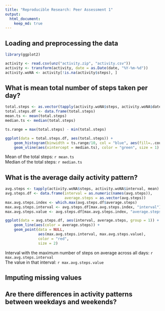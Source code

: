 ```yaml
---
title: "Reproducible Research: Peer Assessment 1"
output: 
  html_document:
    keep_md: true
---
```



## Loading and preprocessing the data
```r
library(ggplot2)

activity <- read.csv(unz("activity.zip", "activity.csv"))
activity <- transform(activity, date = as.Date(date, "%Y-%m-%d"))
activity.woNA <- activity[!is.na(activity$steps), ]
```  

## What is mean total number of steps taken per day?
```r
total.steps <- as.vector(tapply(activity.woNA$steps, activity.woNA$date, sum))
total.steps.df <- data.frame(total.steps)
mean.ts <- mean(total.steps)
median.ts <- median(total.steps)

ts.range = max(total.steps) - min(total.steps)

ggplot(data = total.steps.df, aes(total.steps)) + 
    geom_histogram(binwidth = ts.range/10, col = "blue", aes(fill=..count..)) + 
    geom_vline(aes(xintercept = median.ts), color = "green", size = 1)
```  

Mean of the total steps: `r mean.ts`  
Median of the total steps: `r median.ts`    

## What is the average daily activity pattern?
```r
avg.steps <- tapply(activity.woNA$steps, activity.woNA$interval, mean)
avg.steps.df <- data.frame(interval = as.numeric(names(avg.steps)), 
                           average.steps = as.vector(avg.steps))
max.avg.steps.index <- which.max(avg.steps.df$average.steps)
max.avg.steps.interval <- avg.steps.df[max.avg.steps.index, "interval"]
max.avg.steps.value <- avg.steps.df[max.avg.steps.index, "average.steps"]

ggplot(data = avg.steps.df, aes(interval, average.steps, group = 1)) +
    geom_line(aes(color = average.steps)) + 
    geom_point(data = NULL, 
               aes(max.avg.steps.interval, max.avg.steps.value), 
               color = "red", 
               size = 2)
```

Interval with the maximum number of steps on average across all days: `r max.avg.steps.interval`  
The value in that interval: `r max.avg.steps.value`  

## Imputing missing values



## Are there differences in activity patterns between weekdays and weekends?
